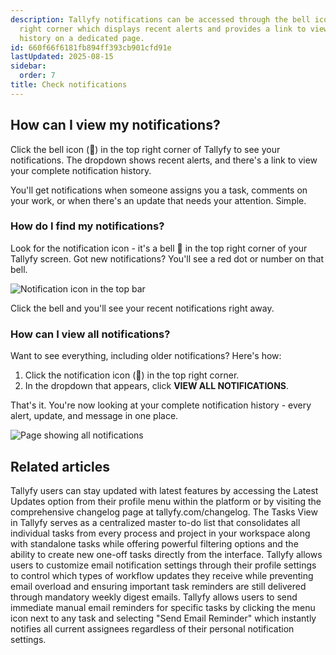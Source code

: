 ```yaml
---
description: Tallyfy notifications can be accessed through the bell icon in the top
  right corner which displays recent alerts and provides a link to view complete notification
  history on a dedicated page.
id: 660f66f6181fb894ff393cb901cfd91e
lastUpdated: 2025-08-15
sidebar:
  order: 7
title: Check notifications
---
```


## How can I view my notifications?

Click the bell icon (🔔) in the top right corner of Tallyfy to see your notifications. The dropdown shows recent alerts, and there's a link to view your complete notification history.

You'll get notifications when someone assigns you a task, comments on your work, or when there's an update that needs your attention. Simple.

### How do I find my notifications?

Look for the notification icon - it's a bell 🔔 in the top right corner of your Tallyfy screen. Got new notifications? You'll see a red dot or number on that bell.

![Notification icon in the top bar](https://screenshots.tallyfy.com/tallyfy%2Fpro%2Fdesktop-light-show-notifications.png)

Click the bell and you'll see your recent notifications right away.

### How can I view all notifications?

Want to see everything, including older notifications? Here's how:

1. Click the notification icon (🔔) in the top right corner.
2. In the dropdown that appears, click **VIEW ALL NOTIFICATIONS**.

That's it. You're now looking at your complete notification history - every alert, update, and message in one place.

![Page showing all notifications](https://screenshots.tallyfy.com/tallyfy%2Fpro%2Fdesktop-light-show-all-notifications.png)


## Related articles
<CardGrid>
<LinkTitleCard header="<b>Miscellaneous > See product updates</b>" href="/products/pro/miscellaneous/how-can-i-stay-updated-with-tallyfys-latest-features/" > Tallyfy users can stay updated with latest features by accessing the Latest Updates option from their profile menu within the platform or by visiting the comprehensive changelog page at tallyfy.com/changelog. </LinkTitleCard>
<LinkTitleCard header="<b>Tracking And Tasks > Tasks view</b>" href="/products/pro/tracking-and-tasks/tasks-view/" > The Tasks View in Tallyfy serves as a centralized master to-do list that consolidates all individual tasks from every process and project in your workspace along with standalone tasks while offering powerful filtering options and the ability to create new one-off tasks directly from the interface. </LinkTitleCard>
<LinkTitleCard header="<b>Personal Settings > Manage email notifications</b>" href="/products/pro/settings/personal-settings/how-can-i-manage-email-notifications-in-tallyfy/" > Tallyfy allows users to customize email notification settings through their profile settings to control which types of workflow updates they receive while preventing email overload and ensuring important task reminders are still delivered through mandatory weekly digest emails. </LinkTitleCard>
<LinkTitleCard header="<b>Tasks > Send email reminders</b>" href="/products/pro/tracking-and-tasks/tasks/how-can-i-send-email-reminders-in-tallyfy/" > Tallyfy allows users to send immediate manual email reminders for specific tasks by clicking the menu icon next to any task and selecting "Send Email Reminder" which instantly notifies all current assignees regardless of their personal notification settings. </LinkTitleCard>
</CardGrid>